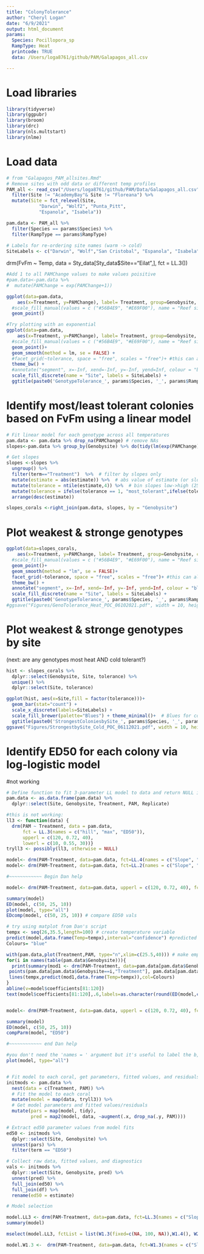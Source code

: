 ```yaml
---
title: "ColonyTolerance"
author: "Cheryl Logan"
date: "6/9/2021"
output: html_document
params:
  Species: Pocillopora_sp
  RampType: Heat
  printcode: TRUE
  data: /Users/loga8761/github/PAM/Galapagos_all.csv

---
```


# Load libraries
```r
library(tidyverse)
library(ggpubr)
library(broom)
library(drc)
library(nls.multstart)
library(nlme)
```

# Load data 
```r
# from "Galapagos_PAM_allsites.Rmd"
# Remove sites with odd data or different temp profiles
PAM_all <- read_csv("/Users/loga8761/github/PAM/Data/Galapagos_all.csv") %>%
  filter(Site != "AcademyBay"& Site != "Floreana") %>%
  mutate(Site = fct_relevel(Site, 
            "Darwin", "Wolf2", "Punta_Pitt", 
            "Espanola", "Isabela"))  

pam.data <- PAM_all %>%
  filter(Species == params$Species) %>%
  filter(RampType == params$RampType) 
  
# Labels for re-ordering site names (warm -> cold)
SiteLabels <- c("Darwin", "Wolf","San Cristobal", "Espanola", "Isabela")
```


drm(FvFm ~ Temp, data = Sty_data[Sty_data$Site=="Eilat",], fct = LL.3())


```r
#Add 1 to all PAMChange values to make values poisitive
#pam.data<-pam.data %>% 
#  mutate(PAMChange = exp(PAMChange+1))

ggplot(data=pam.data, 
    aes(x=Treatment, y=PAMChange), label= Treatment, group=Genobysite, color=Site) +
  #scale_fill_manual(values = c ("#56B4E9", "#E69F00"), name = "Reef site") +
  geom_point()

#Try plotting with an exponential
ggplot(data=pam.data, 
    aes(x=Treatment, y=PAMChange), label= Treatment, group=Genobysite, color=Site) +
  #scale_fill_manual(values = c ("#56B4E9", "#E69F00"), name = "Reef site") +
  geom_point()+
  geom_smooth(method = lm, se = FALSE) +
  #facet_grid(~tolerance, space = "free", scales = "free")+ #this can also be used but rows and columns have to be specified -> facet_grid(. ~ experiment)
  theme_bw() +
  #annotate("segment", x=-Inf, xend=-Inf, y=-Inf, yend=Inf, colour = "black", size=2)+
  scale_fill_discrete(name = "Site", labels = SiteLabels) +
  ggtitle(paste0('GenotypeTolerance_', params$Species, '_', params$RampType)) 

```

# Identify most/least tolerant colonies based on FvFm using a linear model
```r
# Fit linear model for each genotype across all temperatures
pam.data <- pam.data %>% drop_na(PAMChange) # remove NAs
slopes<-pam.data %>% group_by(Genobysite) %>% do(tidy(lm(exp(PAMChange) ~ Treatment, .)))

# Get slopes
slopes <-slopes %>% 
  ungroup() %>%
  filter(term=="Treatment")  %>%  # filter by slopes only
  mutate(estimate = abs(estimate)) %>%  # abs value of estimate (or slope) so code works for heat/cold 
  mutate(tolerance = ntile(estimate,4)) %>%  # bin slopes low->high (25:50:25)
  mutate(tolerance = ifelse(tolerance == 1, "most_tolerant",ifelse(tolerance == 4,"least_tolerant","moderate") )) %>% 
  arrange(desc(estimate))

slopes_corals <-right_join(pam.data, slopes, by = "Genobysite") 
```

# Plot weakest & stronge genotypes
```r
ggplot(data=slopes_corals, 
    aes(x=Treatment, y=PAMChange, label= Treatment, group=Genobysite, color=Site)) +
  #scale_fill_manual(values = c ("#56B4E9", "#E69F00"), name = "Reef site") +
  geom_point()+
  geom_smooth(method = "lm", se = FALSE)+
  facet_grid(~tolerance, space = "free", scales = "free")+ #this can also be used but rows and columns have to be specified -> facet_grid(. ~ experiment)
  theme_bw() +
  annotate("segment", x=-Inf, xend=-Inf, y=-Inf, yend=Inf, colour = "black", size=2)+
  scale_fill_discrete(name = "Site", labels = SiteLabels) +
  ggtitle(paste0('GenotypeTolerance_', params$Species, '_', params$RampType)) 
#ggsave("Figures/GenoTolerance_Heat_POC_06102021.pdf", width = 10, height = 6)
```

# Plot weakest & stronge genotypes by site

(next: are any genotypes most heat AND cold tolerant?)
```r
hist <- slopes_corals %>%
  dplyr::select(Genobysite, Site, tolerance) %>%
  unique() %>%
  dplyr::select(Site, tolerance) 

ggplot(hist, aes(x=Site,fill = factor(tolerance)))+
  geom_bar(stat="count") +
  scale_x_discrete(labels=SiteLabels) +
  scale_fill_brewer(palette="Blues") + theme_minimal()+  # Blues for cold tolerance barplots
  ggtitle(paste0('StrongestColoniesbySite_', params$Species, '_', params$RampType)) 
ggsave("Figures/StrongestbySite_Cold_POC_06112021.pdf", width = 10, height = 6)
```
# Identify ED50 for each colony via log-logistic model
#not working
```r
# Define function to fit 3-parameter LL model to data and return NULL if fitting error
pam.data <- as.data.frame(pam.data) %>% 
  dplyr::select(Site, Genobysite, Treatment, PAM, Replicate)

#this is not working:
ll3 <- function(data) {
  drm(PAM ~ Treatment, data = pam.data, 
      fct = LL.3(names = c("hill", "max", "ED50")),
      upperl = c(120, 0.72, 40),
      lowerl = c(10, 0.55, 30))}
tryll3 <- possibly(ll3, otherwise = NULL)

model<- drm(PAM~Treatment, data=pam.data, fct=LL.4(names = c("Slope", "Lower Limit", "Upper Limit", "ED50")))
model<- drm(PAM~Treatment, data=pam.data, fct=LL.2(names = c("Slope", "Lower Limit", "Upper Limit", "ED50")))

#~~~~~~~~~~~~ Begin Dan help

model<- drm(PAM~Treatment, data=pam.data, upperl = c(120, 0.72, 40), fct=LL.3(names = c("Slope", "Upper Limit", "ED50")), curveid = Genobysite) # use curveid to get model for each colony

summary(model)
ED(model, c(50, 25, 10))
plot(model, type="all")
EDcomp(model, c(50, 25, 10)) # compare ED50 vals

# try using matplot from Dan's script
tempx <- seq(26,35.5,length=100) # create temperature variable
predict(model,data.frame(Temp=tempx),interval="confidence") #predicted val with confi interval for 100 temp bn lowest /highest from model
Colours= "blue"

with(pam.data,plot(Treatment,PAM, type="n",xlim=c(25.5,40))) # make empty plot
for(i in names(table(pam.data$Genobysite))){
  print(summary(mod1 <- drm(PAM~Treatment, data=pam.data[pam.data$Genobysite==i,],upperl = c(120, 0.72, 40), fct=LL.3(names = c("Slope", "Upper Limit", "ED50")))))
 points(pam.data[pam.data$Genobysite==i,"Treatment"], pam.data[pam.data$Genobysite==i,"PAM"],col=Colours, pch=16)
 lines(tempx,predict(mod1,data.frame(Temp=tempx)),col=Colours)
}
abline(v=model$coefficients[81:120])
text(model$coefficients[81:120],.6,labels=as.character(round(ED(model,c(50)),digits=2)))


model<- drm(PAM~Treatment, data=pam.data, upperl = c(120, 0.72, 40), fct=LL.3(names = c("Slope", "Upper Limit", "ED50")), curveid = Site)

summary(model)
ED(model, c(50, 25, 10))
compParm(model, "ED50")

#~~~~~~~~~~~~ end Dan help

#you don't need the 'names = ' argument but it's useful to label the b, c, d, and e parameters until you're familiar with
plot(model, type="all")


# Fit model to each coral, get parameters, fitted values, and residuals
initmods <- pam.data %>%
  nest(data = c(Treatment, PAM)) %>%
  # Fit the model to each coral
  mutate(model = map(data, tryll3)) %>%
  # Get model parameters and fitted values/residuals
  mutate(pars = map(model, tidy),
         pred = map2(model, data, ~augment(.x, drop_na(.y, PAM))))

# Extract ed50 parameter values from model fits
ed50 <- initmods %>% 
  dplyr::select(Site, Genobysite) %>%
  unnest(pars) %>%
  filter(term == "ED50")

# Collect raw data, fitted values, and diagnostics
vals <- initmods %>%
  dplyr::select(Site, Genobysite, pred) %>%
  unnest(pred) %>%
  full_join(ed50) %>%
  full_join(df) %>%
  rename(ed50 = estimate)
```
```r
# Model selection

model.LL3 <- drm(PAM~Treatment, data=pam.data, fct=LL.3(names = c("Slope", "Upper Limit", "ED50")))
summary(model)

mselect(model.LL3, fctList = list(W1.3(fixed=c(NA, 100, NA)),W1.4(), W2.3(fixed=c(NA, 100, NA)), W2.4(),  LL.4()),linreg=TRUE) 

model.W1.3 <-  drm(PAM~Treatment, data=pam.data, fct=W1.3(names = c("Slope", "Upper Limit",  "ED50")))

```
